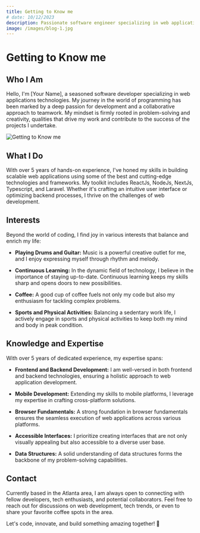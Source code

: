 ```yaml
---
title: Getting to Know me
# date: 10/12/2023
description: Passionate software engineer specializing in web applications technologies.
image: /images/blog-1.jpg
---
```


# Getting to Know me

## Who I Am

Hello, I'm [Your Name], a seasoned software developer specializing in web applications
technologies. My journey in the world of programming has been marked by a deep passion for
development and a collaborative approach to teamwork. My mindset is firmly rooted in
problem-solving and creativity, qualities that drive my work and contribute to the success
of the projects I undertake.

![Getting to Know me](/images/blog-1.jpg)

## What I Do

With over 5 years of hands-on experience, I've honed my skills in building scalable web
applications using some of the best and cutting-edge technologies and frameworks. My
toolkit includes ReactJs, NodeJs, NextJs, Typescript, and Laravel. Whether it's crafting
an intuitive user interface or optimizing backend processes, I thrive on the challenges of
web development.

## Interests

Beyond the world of coding, I find joy in various interests that balance and enrich my
life:

- **Playing Drums and Guitar:** Music is a powerful creative outlet for me, and I enjoy
  expressing myself through rhythm and melody.

- **Continuous Learning:** In the dynamic field of technology, I believe in the importance
  of staying up-to-date. Continuous learning keeps my skills sharp and opens doors to new
  possibilities.

- **Coffee:** A good cup of coffee fuels not only my code but also my enthusiasm for
  tackling complex problems.

- **Sports and Physical Activities:** Balancing a sedentary work life, I actively engage
  in sports and physical activities to keep both my mind and body in peak condition.

## Knowledge and Expertise

With over 5 years of dedicated experience, my expertise spans:

- **Frontend and Backend Development:** I am well-versed in both frontend and backend
  technologies, ensuring a holistic approach to web application development.

- **Mobile Development:** Extending my skills to mobile platforms, I leverage my expertise
  in crafting cross-platform solutions.

- **Browser Fundamentals:** A strong foundation in browser fundamentals ensures the
  seamless execution of web applications across various platforms.

- **Accessible Interfaces:** I prioritize creating interfaces that are not only visually
  appealing but also accessible to a diverse user base.

- **Data Structures:** A solid understanding of data structures forms the backbone of my
  problem-solving capabilities.

## Contact

Currently based in the Atlanta area, I am always open to connecting with fellow
developers, tech enthusiasts, and potential collaborators. Feel free to reach out for
discussions on web development, tech trends, or even to share your favorite coffee spots
in the area.

Let's code, innovate, and build something amazing together! 🚀
